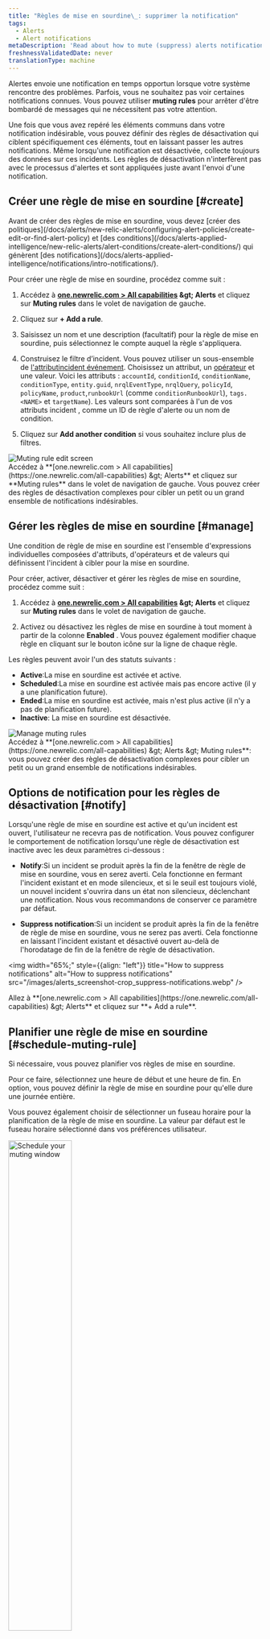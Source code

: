 ```yaml
---
title: "Règles de mise en sourdine\_: supprimer la notification"
tags:
  - Alerts
  - Alert notifications
metaDescription: 'Read about how to mute (suppress) alerts notifications during known system disruptions, such as maintenance windows and deployments.'
freshnessValidatedDate: never
translationType: machine
---
```


Alertes envoie une notification en temps opportun lorsque votre système rencontre des problèmes. Parfois, vous ne souhaitez pas voir certaines notifications connues. Vous pouvez utiliser <DNT>**muting rules**</DNT> pour arrêter d&apos;être bombardé de messages qui ne nécessitent pas votre attention.

Une fois que vous avez repéré les éléments communs dans votre notification indésirable, vous pouvez définir des règles de désactivation qui ciblent spécifiquement ces éléments, tout en laissant passer les autres notifications. Même lorsqu&apos;une notification est désactivée, <InlinePopover type="alerts" />collecte toujours des données sur ces incidents. Les règles de désactivation n&apos;interfèrent pas avec le processus d&apos;alertes et sont appliquées juste avant l&apos;envoi d&apos;une notification.

## Créer une règle de mise en sourdine [#create]

<Callout variant="important">
  Avant de créer des règles de mise en sourdine, vous devez [créer des politiques](/docs/alerts/new-relic-alerts/configuring-alert-policies/create-edit-or-find-alert-policy) et [des conditions](/docs/alerts-applied-intelligence/new-relic-alerts/alert-conditions/create-alert-conditions/) qui génèrent [des notifications](/docs/alerts-applied-intelligence/notifications/intro-notifications/).
</Callout>

Pour créer une règle de mise en sourdine, procédez comme suit :

1. Accédez à <DNT>**[one.newrelic.com &gt; All capabilities](https://one.newrelic.com/all-capabilities) &amp;gt; Alerts**</DNT> et cliquez sur <DNT>**Muting rules**</DNT> dans le volet de navigation de gauche.

2. Cliquez sur <DNT>**+ Add a rule**</DNT>.

3. Saisissez un nom et une description (facultatif) pour la règle de mise en sourdine, puis sélectionnez le compte auquel la règle s&apos;appliquera.

4. Construisez le filtre d’incident. Vous pouvez utiliser un sous-ensemble de [l&apos;attributincident événement](/docs/alerts/create-alert/condition-details/incident-event-attributes/). Choisissez un attribut, un [opérateur](#sub-conditions) et une valeur. Voici les attributs : `accountId`, `conditionId`, `conditionName`, `conditionType`, `entity.guid`, `nrqlEventType`, `nrqlQuery`, `policyId`, `policyName`, `product`,`runbookUrl` (comme `conditionRunbookUrl`), `tags.<NAME>` et `targetName`). Les valeurs sont comparées à l&apos;un de vos attributs incident , comme un ID de règle d&apos;alerte ou un nom de condition.

5. Cliquez sur <DNT>**Add another condition**</DNT> si vous souhaitez inclure plus de filtres.

<img title="Muting rule edit screen" alt="Muting rule edit screen" src="/images/alerts_screenshot-crop_violation-filter.webp" />

<figcaption>
  Accédez à <DNT>**[one.newrelic.com &gt; All capabilities](https://one.newrelic.com/all-capabilities) &amp;gt; Alerts**</DNT> et cliquez sur <DNT>**Muting rules**</DNT> dans le volet de navigation de gauche. Vous pouvez créer des règles de désactivation complexes pour cibler un petit ou un grand ensemble de notifications indésirables.
</figcaption>

## Gérer les règles de mise en sourdine [#manage]

Une condition de règle de mise en sourdine est l&apos;ensemble d&apos;expressions individuelles composées d&apos;attributs, d&apos;opérateurs et de valeurs qui définissent l&apos;incident à cibler pour la mise en sourdine.

Pour créer, activer, désactiver et gérer les règles de mise en sourdine, procédez comme suit :

1. Accédez à <DNT>**[one.newrelic.com &gt; All capabilities](https://one.newrelic.com/all-capabilities) &amp;gt; Alerts**</DNT> et cliquez sur <DNT>**Muting rules**</DNT> dans le volet de navigation de gauche.

2. Activez ou désactivez les règles de mise en sourdine à tout moment à partir de la colonne <DNT>**Enabled**</DNT> . Vous pouvez également modifier chaque règle en cliquant sur le bouton <Icon name="fe-more-horizontal" /> icône sur la ligne de chaque règle.

Les règles peuvent avoir l&apos;un des statuts suivants :

* <DNT>**Active**</DNT>:La mise en sourdine est activée et active.
* <DNT>**Scheduled**</DNT>:La mise en sourdine est activée mais pas encore active (il y a une planification future).
* <DNT>**Ended**</DNT>:La mise en sourdine est activée, mais n&apos;est plus active (il n&apos;y a pas de planification future).
* <DNT>**Inactive**</DNT>: La mise en sourdine est désactivée.

<img title="Manage muting rules" alt="Manage muting rules" src="/images/alerts_screenshot-full_muting-rules.webp" />

<figcaption>
  Accédez à <DNT>**[one.newrelic.com &gt; All capabilities](https://one.newrelic.com/all-capabilities) &amp;gt; Alerts &amp;gt; Muting rules**</DNT>: vous pouvez créer des règles de désactivation complexes pour cibler un petit ou un grand ensemble de notifications indésirables.
</figcaption>

## Options de notification pour les règles de désactivation [#notify]

Lorsqu&apos;une règle de mise en sourdine est active et qu&apos;un incident est ouvert, l&apos;utilisateur ne recevra pas de notification. Vous pouvez configurer le comportement de notification lorsqu&apos;une règle de désactivation est inactive avec les deux paramètres ci-dessous :

* <DNT>**Notify**</DNT>:Si un incident se produit après la fin de la fenêtre de règle de mise en sourdine, vous en serez averti. Cela fonctionne en fermant l&apos;incident existant et en mode silencieux, et si le seuil est toujours violé, un nouvel incident s&apos;ouvrira dans un état non silencieux, déclenchant une notification. Nous vous recommandons de conserver ce paramètre par défaut.

* <DNT>**Suppress notification**</DNT>:Si un incident se produit après la fin de la fenêtre de règle de mise en sourdine, vous ne serez pas averti. Cela fonctionne en laissant l&apos;incident existant et désactivé ouvert au-delà de l&apos;horodatage de fin de la fenêtre de règle de désactivation.

<img width="65%;" style={{align: "left"}} title="How to suppress notifications" alt="How to suppress notifications" src="/images/alerts_screenshot-crop_suppress-notifications.webp" />

<figcaption>
  Allez à <DNT>**[one.newrelic.com &gt; All capabilities](https://one.newrelic.com/all-capabilities) &amp;gt; Alerts**</DNT> et cliquez sur <DNT>**+ Add a rule**</DNT>.
</figcaption>

## Planifier une règle de mise en sourdine [#schedule-muting-rule]

Si nécessaire, vous pouvez planifier vos règles de mise en sourdine.

Pour ce faire, sélectionnez une heure de début et une heure de fin. En option, vous pouvez définir la règle de mise en sourdine pour qu&apos;elle dure une journée entière.

Vous pouvez également choisir de sélectionner un fuseau horaire pour la planification de la règle de mise en sourdine. La valeur par défaut est le fuseau horaire sélectionné dans vos préférences utilisateur.

<img width="50%;" title="Schedule your muting window" alt="Schedule your muting window" src="/images/alerts_screenshot-crop_schedule-muting window.webp" />

<figcaption>
  Accédez à <DNT>**[one.newrelic.com &gt; All capabilities](https://one.newrelic.com/all-capabilities) &amp;gt; Alerts**</DNT> et cliquez sur <DNT>**Muting rules**</DNT> dans le volet de navigation de gauche. Vérifiez les options flexibles et puissantes dont vous disposez pour planifier vos règles de mise en sourdine.
</figcaption>

Vous pouvez programmer vos règles de désactivation pour qu&apos;elles se répètent quotidiennement, hebdomadairement ou mensuellement. Une règle de mise en sourdine programmée pour se répéter chaque semaine inclut la possibilité de sélectionner les jours de la semaine où elle se répète. Si aucun jour n&apos;est sélectionné, la récurrence hebdomadaire se répétera par défaut le jour de la semaine où la règle de mise en sourdine est programmée pour démarrer.

<Callout variant="important">
  Les cases à cocher du jour de la semaine <DNT>**Repeat**</DNT> remplacent les champs de date <DNT>**Starts**</DNT> et <DNT>**Ends**</DNT> . Si vous définissez une date de début et choisissez également un jour de la semaine, vos règles de mise en sourdine seront appliquées le premier de ces jours après votre date de début.
</Callout>

Vous pouvez également spécifier quand vous souhaitez que la récurrence se termine en sélectionnant soit une date spécifique, soit un certain nombre d&apos;occurrences.

## Afficher les incidents et problèmes en mode silencieux [#ui]

Lors de la visualisation d&apos;un problème ouvert ou fermé, les incidents et les problèmes sont marqués comme `Muted`. Les sections suivantes présentent certains de ces incidents et problèmes mis en sourdine, et où vous pouvez les trouver.

<CollapserGroup>
  <Collapser id="clamshell-1" title="Un problème avec un incident critique qui a été mis en sourdine">
    <img title="Alert incident lifecycle: Muting rule incidents" alt="Alert incident lifecycle: Muting rule incidents" src="/images/alerts_screenshot-crop_issue-critical-incident-muted.webp" />

    <figcaption>
      Accédez à <DNT>**[one.newrelic.com &gt; All capabilities](https://one.newrelic.com/all-capabilities) &amp;gt; Alerts**</DNT> et cliquez sur <DNT>**Issues &amp; Activity**</DNT> dans le volet de navigation de gauche. Cliquez sur un problème en sourdine.
    </figcaption>
  </Collapser>

  <Collapser id="clamshell-2" title="Une liste d'incidents, dont certains sont en sourdine">
    les incidents et les problèmes sont marqués avec le <Icon name="fe-bell-off" /> icône dans la colonne <DNT>**Muted**</DNT> :

    <img title="Alert incident lifecycle: Muting rule incidents" alt="Alert incident lifecycle: Muting rule incidents" src="/images/alerts_screenshot-crop_incidents-muted-icon.webp" />

    <figcaption>
      Accédez à <DNT>**[one.newrelic.com &gt; All capabilities](https://one.newrelic.com/all-capabilities) &amp;gt; Alerts**</DNT> et cliquez sur <DNT>**Issues &amp; Activity**</DNT> dans le volet de navigation de gauche. Sélectionnez ensuite le <DNT>**Incidents tab**</DNT>.
    </figcaption>
  </Collapser>
</CollapserGroup>

### Désactiver les résultats à facettes à l&apos;aide de `tags.` [#facet-muting]

Pour désactiver les résultats d&apos;une requête à facettes, utilisez l&apos;attribut `tags.FACETED_ATTRIBUTE`, où `FACETED_ATTRIBUTE` représente l&apos;attribut sur lequel vous avez exécuté une requête NRQL [`FACET` ](/docs/query-data/nrql-new-relic-query-language/getting-started/nrql-syntax-clauses-functions#sel-facet). Par exemple : si votre condition d&apos;alerte NRQL inclut `FACET host` dans sa requête, vous pouvez cibler cet attribut `FACET` en utilisant `tags.host`.

La requête de condition NRQL peut accepter plusieurs attributs de facettes. Si vous souhaitez pouvoir filtrer à partir des attributs de votre événement ou de votre série temporelle métrique qui ont été agrégés, vous devez ajouter ces attributs à votre clause de requête NRQL `FACET` ; par exemple : `FACET host, region, cluster`.

Pour un exemple d&apos;utilisation de `tags.`, voir [Créer une règle de mise en sourdine](#create).

## Opérateurs de sous-conditions [#sub-conditions]

Voici les opérateurs logiques que vous pouvez utiliser pour comparer les attributs lorsque vous ajoutez des règles de désactivation. Si vous débutez avec les règles de mise en sourdine, consultez ces [exemples](/docs/alerts-applied-intelligence/new-relic-alerts/alert-notifications/muting-rules-suppress-notifications/#examples).

<Callout variant="tip">
  Toutes les valeurs de l&apos;opérateur de sous-condition sont sensibles à la casse. Par exemple, si vous utilisez `policyName STARTS_WITH 'PROD'` un nom de politique commençant par « Prod » ne sera pas récupéré.
</Callout>

* `EQUALS`:Où la valeur fournie est égale à la valeur de l&apos;attribut incident.
* `DOES_NOT_EQUALS`:Lorsque la valeur fournie n&apos;est pas égale à la valeur de l&apos;attribut incident.
* `IN`:Lorsque la valeur de l&apos;attribut incident est présente dans une liste de valeurs fournies (jusqu&apos;à 500).
* `NOT_IN`:Lorsque la valeur de l&apos;attribut incident n&apos;est pas présente dans une liste de valeurs fournies (jusqu&apos;à 500).
* `CONTAINS`:Lorsque la chaîne de valeur fournie est présente dans la valeur de l&apos;attribut incident.
* `DOES_NOT_CONTAINS`:Lorsque la chaîne de valeur fournie n&apos;est pas présente dans la valeur de l&apos;attribut d&apos;incident.
* `ENDS_WITH`:Là où la valeur de l&apos;attribut incident se termine par la chaîne de valeur fournie.
* `NOT_ENDS_WITH`:Lorsque la valeur de l&apos;attribut incident ne se termine pas par la chaîne de valeur fournie.
* `STARTS_WITH`:Là où la valeur de l&apos;attribut incident commence par la chaîne de valeur fournie.
* `DOES_NOT_STARTS_WITH`:Lorsque la valeur de l&apos;attribut incident ne commence pas par la chaîne de valeur fournie.
* `IS_BLANK`:Lorsque la valeur de l&apos;attribut incident est vide. Nul, chaîne vide, etc.
* `IS_NOT_BLANK`:Lorsque la valeur de l&apos;attribut incident n&apos;est pas vide. Nul, chaîne vide, etc.
* `IS_ANY`:Une condition avec cet opérateur désactivera tous les incidents sur le compte.

## Comment fonctionnent les règles de mise en sourdine [#overview]

Les règles de désactivation sont appliquées à la fin du cycle de vie de l&apos;alerte par défaut afin de supprimer ou de désactiver la notification. Ils ne désactivent pas les politiques ou conditions existantes. Par exemple, vous pouvez désactiver les notifications lors de perturbations système connues, telles que les fenêtres de maintenance et de déploiement. Les incidents de perturbation du système seront toujours identifiés, même si les notifications pour ces incidents sont désactivées.

Une règle de mise en sourdine utilise un ensemble de conditions qui correspondent à l&apos;attribut d&apos;un [événementincident ](/docs/alerts-applied-intelligence/new-relic-alerts/advanced-alerts/understand-technical-concepts/incident-event-attributes). Les règles de mise en sourdine nous indiquent comment :

* Identifiez les incidents individuels après leur création, mais avant qu&apos;un problème ne soit ouvert.
* Remplacez leur condition par défaut pour indiquer qu&apos;ils doivent être désactivés.

Actuellement, la mise en sourdine d&apos;un incident signifie que le cycle de vie normal incident d&apos;alerte est maintenu, sauf qu&apos;un problème contenant uniquement un incident mis en sourdine n&apos;enverra aucune notification.

Les règles de mise en sourdine sont déterminées par le premier événement qui a déclenché une notification dans un problème. Cela signifie que si le premier événement de notification a été désactivé en raison d&apos;un état désactivé, le reste du problème sera également désactivé.

Les règles de mise en sourdine remplacent un incident spécifique. Ils ne désactivent pas les politiques ou conditions existantes. Cela vous permet de désactiver un incident provenant d&apos;une entité spécifique qui peut être couverte par une politique ou une condition couvrant un grand nombre d&apos;entités. Cela vous évite également de devoir désactiver excessivement votre monitoring lorsque vous effectuez une maintenance sur un sous-ensemble de votre système.

Le tableau suivant décrit comment le cycle de vie de incident d&apos;alerte est affecté par un incident désactivé :

<table>
  <thead>
    <tr>
      <th>
        SI
      </th>

      <th>
        ALORS
      </th>
    </tr>
  </thead>

  <tbody>
    <tr>
      <td colSpan={3} style={{ backgroundColor: "rgb(238, 238, 238)" }}>
        <DNT>Event</DNT>: Le problème est activé
      </td>
    </tr>

    <tr>
      <td>
        Un problème est activé en raison d&apos;un incident qui n&apos;est pas désactivé
      </td>

      <td>
        une notification concernant ce problème sera envoyée.
      </td>
    </tr>

    <tr>
      <td>
        Un problème est activé en raison d&apos;un incident qui est mis en sourdine
      </td>

      <td>
        la notification pour ce problème ne sera pas envoyée (en sourdine).
      </td>
    </tr>
  </tbody>
</table>

### Comportement de mise en sourdine avec le flux de travail [#workflow-behavior]

Un incident déclenché a un rapport de 1:1 avec un problème, donc si un incident est désactivé, le problème correspondant sera également désactivé. les flux de travail sont déclenchés par des problèmes qui peuvent avoir un ou plusieurs incidents, il pourrait donc y avoir un scénario d&apos;incident en sourdine et non en sourdine combiné.

Chaque problème présente l’un des états de mise en sourdine suivants :

* <DNT>**Fully muted (`FULLY_MUTED`)**</DNT>:un problème a tous ses incidents ouverts mis en sourdine (valeur par défaut).
* <DNT>**Partially muted (`PARTIALLY_MUTED`)**</DNT>:un problème qui comporte au moins un incident ouvert qui est désactivé et un incident ouvert qui n&apos;est pas désactivé.
* <DNT>**Not muted (`NOT_MUTED`)**</DNT>:un problème qui n&apos;a pas d&apos;incident ouvert en sourdine.

Pour un guide étape par étape sur la façon de configurer votre flux de travail, consultez un exemple de démonstration ci-dessous (environ 15 minutes). 2:17 minutes) :

<Video type="wistia" id="3nf3q2supe" />

### Comportement de mise en sourdine avec NerdGraph [#manage-with-nerdgraph]

Dans [NerdGraph](/docs/apis/nerdgraph/get-started/introduction-new-relic-nerdgraph), vous pouvez utiliser la requête et les mutations suivantes avec vos règles de mise en sourdine. Vous pouvez voir le schéma plus en détail dans l&apos;[API Explorer](/docs/apis/nerdgraph/get-started/introduction-new-relic-nerdgraph#explorer).

* `actor.account.alerts.mutingRule`: Récupère une règle de mise en sourdine par ID.
* `actor.account.alerts.mutingRules`: Récupère une liste de règles de mise en sourdine pour un compte.
* `alertsMutingRuleCreate`:Créer une règle de mise en sourdine pour un compte.
* `alertsMutingRuleUpdate`: Mettre à jour une règle de mise en sourdine par ID et ID de compte.

Vous pouvez trouver quelques exemples de requêtes et de mutations sur [cette page](#examples).

Une règle de mise en sourdine comporte les champs et composants suivants :

<table>
  <thead>
    <tr>
      <th style={{ width: "200px" }}>
        Règle de mise en sourdine
      </th>

      <th>
        Champs et composants
      </th>
    </tr>
  </thead>

  <tbody>
    <tr>
      <td>
        `accountId`
      </td>

      <td>
        L&apos;ID de compte de la règle de mise en sourdine. Une règle de mise en sourdine n&apos;affectera que les incidents qui se produisent dans un seul compte. Pour désactiver un incident sur plusieurs comptes, vous devez créer une règle de désactivation pour chaque compte séparément.
      </td>
    </tr>

    <tr>
      <td>
        `actionOnMutingRuleWindowEnded`
      </td>

      <td>
        Le comportement attendu à la fin de la fenêtre de règle de mise en sourdine. Valeurs valides de `CLOSE_ISSUES_ON_INACTIVE` ou `DO_NOTHING`. Si `CLOSE_ISSUES_ON_INACTIVE` est sélectionné, tous les problèmes en cours seront fermés et seront rouverts (avec notification) si l&apos;incident se poursuit.
      </td>
    </tr>

    <tr>
      <td>
        `condition`
      </td>

      <td>
        L&apos;ensemble des expressions individuelles qui définissent l&apos;incident à cibler. Une condition de règle de mise en sourdine comprend :

        * `operator`: L&apos;opérateur booléen `AND` ou `OR` qui définit comment combiner l&apos;ensemble des conditions.

        * `conditions`: L&apos;ensemble des expressions individuelles (sous-conditions) que la cible attribue au sein d&apos;un incident. Ceux-ci sont évalués ensemble sur la base du `operator`. Vous pouvez avoir un maximum de 20 sous-conditions pour une seule règle de mise en sourdine.

          Une sous-condition comprend :

          * `attribute`:Un attribut unique dans un incident. Cliquez ici pour une liste d&apos;[attributs d&apos;événement incident](/docs/alerts-applied-intelligence/new-relic-alerts/advanced-alerts/understand-technical-concepts/incident-event-attributes).

          * `operator`: La fonction de comparaison utilisée pour comparer l&apos;attribut d&apos;incident sélectionné aux valeurs de la condition. Cliquez ici pour obtenir une liste des [opérateurs de sous-condition](#sub-conditions).

          * `values`:Un éventail de valeurs de chaîne à comparer à l&apos;attribut incident sélectionné. Lorsque les règles de mise en sourdine évaluent une condition, si nécessaire, les valeurs seront extraites des chaînes. Vous pouvez utiliser un maximum de 500 valeurs lorsque vous utilisez un opérateur qui prend en charge la comparaison de plusieurs valeurs, telles que `IN`.
      </td>
    </tr>

    <tr>
      <td>
        `createdAt`
      </td>

      <td>
        L&apos;horodatage de la création de la règle de mise en sourdine (UTC).
      </td>
    </tr>

    <tr>
      <td>
        `createdBy`
      </td>

      <td>
        L&apos;ID utilisateur de la personne qui a créé la règle de mise en sourdine.
      </td>
    </tr>

    <tr>
      <td>
        `description`
      </td>

      <td>
        Il s&apos;agit d&apos;un champ de texte facultatif décrivant la règle de mise en sourdine. C&apos;est un moyen utile de fournir plus de contexte à votre règle de mise en sourdine. Ces données sont uniquement utilisées à des fins d&apos;affichage de gestion.
      </td>
    </tr>

    <tr>
      <td>
        `enabled`
      </td>

      <td>
        Activer ou désactiver la règle de mise en sourdine (booléen). Activez et désactivez vos règles de mise en sourdine manuellement.
      </td>
    </tr>

    <tr>
      <td>
        `id`
      </td>

      <td>
        L&apos;identifiant unique de la règle de mise en sourdine.
      </td>
    </tr>

    <tr>
      <td>
        `mutingRuleLifecycleEventPublishedAt`
      </td>

      <td>
        Un horodatage représentant la dernière fois que le comportement de fin de fenêtre de règle de mise en sourdine a été appliqué.
      </td>
    </tr>

    <tr>
      <td>
        `name` (Requis)
      </td>

      <td>
        Un champ de texte pour le nom convivial de la règle de mise en sourdine. Ceci est utilisé lors de l&apos;énumération ou du référencement d&apos;une règle. Nous n&apos;exigeons pas que le nom soit unique, mais c&apos;est recommandé.
      </td>
    </tr>

    <tr>
      <td>
        `schedule`
      </td>

      <td>
        La fenêtre temporelle pendant laquelle le `MutingRule` coupe activement le son de l&apos;incident.

        * `startTime`: L&apos;horodatage qui représente le moment où la règle de mise en sourdine démarre. Il s&apos;agit d&apos;un format local ISO 8601 sans décalage. Exemple: `2020-07-08T14:30:00`
        * `endTime`: L&apos;horodatage qui représente le moment où la règle de mise en sourdine se termine. Il s&apos;agit d&apos;un format local ISO 8601 sans décalage. Exemple: `2020-07-15T14:30:00`
        * `timeZone`: Le fuseau horaire qui s&apos;applique à la planification de la règle de mise en sourdine. Exemple : `America/Los_Angeles`. Voir [la liste des fuseaux horaires de la base de données tz de Wikipédia](https://en.wikipedia.org/wiki/List_of_tz_database_time_zones).
        * `repeat`: La fréquence à laquelle la règle de mise en sourdine est répétée. Si cela ne se répète pas, utilisez null. Les options sont `DAILY`, `WEEKLY`, `MONTHLY`.
        * `endRepeat`: L&apos;horodatage lorsque la planification de la règle de mise en sourdine cesse de se répéter. Il s&apos;agit d&apos;un format local ISO 8601 sans décalage. Exemple : `2020-07-10T15:00:00`. Remarque : `endRepeat` ou `repeatCount` doit être utilisé pour mettre fin à une planification de règle de mise en sourdine. Les deux champs ne doivent pas être fournis ensemble.
        * `repeatCount`: Le nombre de fois que la planification de la règle de mise en sourdine se répète. Ceci inclut le calendrier original. Par exemple, un `repeatCount` sur 2 se reproduira une fois. Un `repeatCount` sur 3 se reproduira deux fois. Remarque : `repeatCount` ou `endRepeat` peuvent être utilisés pour mettre fin à une planification de règle de mise en sourdine. Ne fournissez pas les deux champs ensemble.
        * `weeklyRepeatDays`: Le(s) jour(s) de la semaine pendant lesquels une règle de mise en sourdine doit se répéter lorsque le champ de répétition est défini sur `WEEKLY`. Exemple : `['MONDAY', 'WEDNESDAY']`.
      </td>
    </tr>

    <tr>
      <td>
        `updatedAt`
      </td>

      <td>
        L&apos;horodatage de la dernière modification de la règle de mise en sourdine (UTC).
      </td>
    </tr>

    <tr>
      <td>
        `updatedBy`
      </td>

      <td>
        L&apos;ID utilisateur de la personne qui a modifié en dernier la règle de mise en sourdine.
      </td>
    </tr>
  </tbody>
</table>

#### Exemples de mise en sourdine [#examples]

Pour plus d&apos;informations sur la manière de faire requests à NerdGraph, consultez la [documentation de NerdGraph](/docs/apis/nerdgraph/get-started/introduction-new-relic-nerdgraph), y compris [les didacticielsGraphQL ](/docs/apis/graphql-api/tutorials).

<CollapserGroup>
  <Collapser id="fetch-list" title="Récupérer les règles de mise en sourdine pour le compte">
    Pour récupérer la liste des règles de mise en sourdine (avec nom et condition) pour un compte :

    ```graphql
    {
      actor {
        account(id: YOUR_ACCOUNT_ID) {
          alerts {
            mutingRules {
              name
              condition {
                operator
                conditions {
                  attribute
                  operator
                  values
                }
              }
            }
          }
        }
      }
    }
    ```
  </Collapser>

  <Collapser id="create-rule" title="Créer une règle de mise en sourdine">
    Pour créer une règle de mise en sourdine et renvoyer la règle de mise en sourdine `id` pour un incident de mise en sourdine à partir des conditions NRQL où la facette de l&apos;hôte est `host-1`:

    ```graphql
    mutation {
      alertsMutingRuleCreate(
        accountId: YOUR_ACCOUNT_ID
        rule: {
          name: "host-1 mute rule"
          description: "Mute host-1 incidents"
          enabled: true
          condition: {
            operator: AND
            conditions: [{ 
              attribute: "tags.host", 
              operator: EQUALS, 
              values: ["host-1"] 
            }]
          }
        }
      ) {
        id
      }
    }
    ```
  </Collapser>

  <Collapser id="rule-product" title="Créer une règle de désactivation pour des hôtes ou des produits spécifiques">
    Pour créer une règle de mise en sourdine et renvoyer la règle de mise en sourdine `id` pour mettre en sourdine un incident à partir de conditions infrastructure où l&apos;hôte cible est `host-1` ou l&apos;incident provenait de Synthétique ou <InlinePopover type="mobile" />:

    ```graphql
    mutation {
      alertsMutingRuleCreate(accountId: YOUR_ACCOUNT_ID, rule: {
        name: "host-1 and synthetics/mobile mute rule",
        description: "Mute host-1 and synthetics/mobile incidents",
        enabled: true,
        condition: {
          operator: OR,
          conditions: [
            {
              attribute: "targetName",
              operator: EQUALS,
              values: ["host-1"]
            },
            {
              attribute: "product",
              operator: IN,
              values: ["SYNTHETICS", "MOBILE"]
            }
          ]
        }
      }) {
        id
      }
    }
    ```
  </Collapser>

  <Collapser id="rule-product" title="Créer une règle de mise en sourdine avec une planification récurrente">
    Pour créer une règle de mise en sourdine programmée pour se répéter avec ces critères :

    * Hebdomadaire le mardi et le vendredi

    * Fin le 31/01/2021

    * Renvoie la règle de mise en sourdine `schedule` et `id`

      ```graphql
      mutation {
        alertsMutingRuleCreate(
          accountId: YOUR_ACCOUNT_ID,
          rule: {
            condition: {
              conditions: {
                attribute: "conditionName", 
                operator: ANY, 
                values: "This is a condition"
              }, 
              operator: AND
            }, 
            enabled: true, 
            name: "Recur Weekly", 
            schedule: {
              startTime: "2020-12-01T12:00:00", 
              endTime: "2020-12-01T14:00:00", 
              timeZone: "America/Los_Angeles",
              repeat: WEEKLY,
              endRepeat: "2021-01-31T12:00:00", 
              weeklyRepeatDays: [TUESDAY, FRIDAY]
            }
          }
        ) {
          id
          schedule {
            endTime
            startTime
            timeZone
            repeat
            repeatCount
            endRepeat
            weeklyRepeatDays
            nextStartTime
            nextEndTime
          }
        }
      }
      ```
  </Collapser>

  <Collapser id="rename" title="Renommer et désactiver la règle de mise en sourdine">
    Pour modifier le nom et désactiver une règle de mise en sourdine et renvoyer son nouveau nom :

    ```graphql
    mutation {
      alertsMutingRuleUpdate(accountId: YOUR_ACCOUNT_ID, id: MUTING_RULE_ID, rule: {
        name: "updated name",
        enabled: false
      }) {
        name
      }
    }
    ```
  </Collapser>

  <Collapser id="delete-rule" title="Supprimer la règle de mise en sourdine">
    Pour supprimer une règle de mise en sourdine :

    ```graphql
    mutation {
     alertsMutingRuleDelete(accountId: YOUR_ACCOUNT_ID, id: MUTING_RULE_ID) {
        id
      }
    }
    ```
  </Collapser>
</CollapserGroup>
